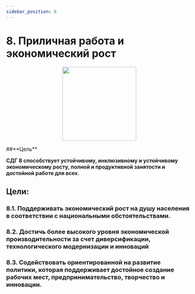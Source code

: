 ```yaml
---
sidebar_position: 8
---
```

# 8. Приличная работа и экономический рост

<p align="center"><img src="https://www.un.org/sustainabledevelopment/wp-content/uploads/2019/08/E-Goal-08-1024x1024.png" width="200" height="200"/></p>
##**Цель**

**СДГ 8 способствует устойчивому, инклюзивному и устойчивому экономическому росту, полной и продуктивной занятости и достойной работе для всех.**

 ## Цели: 
    
 ### 8.1. Поддерживать экономический рост на душу населения в соответствии с национальными обстоятельствами. 

 ### 8.2. Достичь более высокого уровня экономической производительности за счет диверсификации, технологического модернизации и инноваций 

 ### 8.3. Содействовать ориентированной на развитие политики, которая поддерживает достойное создание рабочих мест, предпринимательство, творчество и инновации.